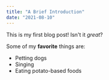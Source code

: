 ```yaml
---
title: "A Brief Introduction"
date: "2021-08-10"
---
```


This is my first blog post! Isn't it _great_?

Some of my **favorite** things are:

- Petting dogs
- Singing
- Eating potato-based foods
